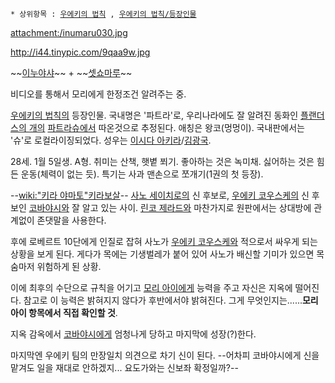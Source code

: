  * 상위항목 : [[우에키의 법칙]] , [[우에키의 법칙/등장인물]]


attachment:/inumaru030.jpg

http://i44.tinypic.com/9qaa9w.jpg

~~[[이누야샤]]~~ + ~~[[셋쇼마루]]~~

비디오를 통해서 모리에게 한정조건 알려주는 중.

[[우에키의 법칙]]의 등장인물. 국내명은 '파트라'로, 우리나라에도 잘 알려진 동화인 [[플랜더스의 개]]의 [[파트라슈]]에서 따온것으로 추정된다. 애칭은 왕코(멍멍이). 국내판에서는 '슈'로 로컬라이징되었다. 성우는 [[이시다 아키라]]/[[김광국]].

28세. 1월 5일생. A형. 취미는 산책, 햇볕 쬐기. 좋아하는 것은 녹미채. 싫어하는 것은 힘든 운동(체력이 없는 듯). 특기는 사과 맨손으로 쪼개기(1권의 첫 등장).

--[[wiki:"키라 야마토"키라보살]]-- [[사노 세이치로]]의 신 후보로, [[우에키 코우스케]]의 신 후보인 [[코바야시]]와 잘 알고 있는 사이. [[린코 제라드]]와 마찬가지로 원판에서는 상대방에 관계없이 존댓말을 사용한다.

후에 로베르트 10단에게 인질로 잡혀 사노가 [[우에키 코우스케]]와 적으로서 싸우게 되는 상황을 보게 된다. 게다가 목에는 기생벌레가 붙어 있어 사노가 배신할 기미가 있으면 목숨마저 위험하게 된 상황.

이에 최후의 수단으로 규칙을 어기고 [[모리 아이]]에게 능력을 주고 자신은 지옥에 떨어진다. 참고로 이 능력은 밝혀지지 않다가 후반에서야 밝혀진다. 그게 무엇인지는......'''모리 아이 항목에서 직접 확인할 것'''.

지옥 감옥에서 [[코바야시]]에게 엄청나게 당하고 마지막에 성장(?)한다.

마지막엔 우에키 팀의 만장일치 의견으로 차기 신이 된다. --어차피 코바야시에게 신을 맡겨도 일을 재대로 안하겠지... 요도가와는 신보좌 확정일까?--
